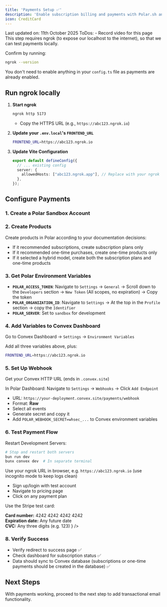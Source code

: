 ```yaml
---
title: 'Payments Setup ✅'
description: 'Enable subscription billing and payments with Polar.sh and Convex'
icon: CreditCard
---
```


<Note>
  Last updated on: 11th October 2025
</Note>


<Callout title="Work in Progress" type="warning">
  ToDos: 
    - Record video for this page
</Callout>

<YouTube id="UqJJktxCY9U" />

<Warning>
This step requires ngrok (to expose our localhost to the internet), so that we can test payments locally.

Confirm by running:
```bash
ngrok --version
```
</Warning>

You don't need to enable anything in your `config.ts` file as payments are already enabled.

## Run ngrok locally

1. **Start ngrok**
   ```bash
   ngrok http 5173
   ```
   - Copy the HTTPS URL (e.g., `https://abc123.ngrok.io`)

2. **Update your `.env.local`'s `FRONTEND_URL`**

   ```bash
   FRONTEND_URL=https://abc123.ngrok.io
   ```

3. **Update Vite Configuration**

   ```typescript
   export default defineConfig({
     // ... existing config
     server: {
       allowedHosts: ["abc123.ngrok.app"], // Replace with your ngrok subdomain
     },
   });
   ```

## Configure Payments

### 1. Create a Polar Sandbox Account

<Cards>
  <Card
    title="Polar.sh (Sandbox)"
    href="https://sandbox.polar.sh"
    description="Create your account and set up your organization."
  />
</Cards>

### 2. Create Products

Create products in Polar according to your documentation decisions:
  - If it recommended subscriptions, create subscription plans only
  - If it recommended one-time purchases, create one-time products only
  - If it selected a hybrid model, create both the subscription plans and one-time products

<Cards>
  <Card
    title="Documented Idea"
    href="/docs/project-documentation#pricing-model-decision"
    description="Check the 'Pricing Model Decision' section"
  />
</Cards>

### 3. Get Polar Environment Variables
- **`POLAR_ACCESS_TOKEN`**: Navigate to `Settings` → `General` → Scroll down to the `Developers` section → `New Token` (All scopes, no expiration) → Copy the token
- **`POLAR_ORGANIZATION_ID`**: Navigate to `Settings` → At the top in the `Profile` section → copy the `Identifier`
- **`POLAR_SERVER`**: Set to `sandbox` for development

### 4. Add Variables to Convex Dashboard
Go to Convex Dashboard → `Settings` → `Environment Variables`

Add all three variables above, plus:
```bash
FRONTEND_URL=https://abc123.ngrok.io
```

### 5. Set Up Webhook
Get your Convex HTTP URL (ends in `.convex.site`)

In Polar Dashboard: Navigate to `Settings` → `Webhooks` → Click `Add Endpoint`
- URL: `https://your-deployment.convex.site/payments/webhook`
- Format: **Raw**
- Select all events
- Generate secret and copy it
- Add `POLAR_WEBHOOK_SECRET=whsec_...` to Convex environment variables

### 6. Test Payment Flow

Restart Development Servers:

```bash
# Stop and restart both servers
bun run dev
bunx convex dev  # In separate terminal
```

Use your ngrok URL in browser, e.g. `https://abc123.ngrok.io` (use incognito mode to keep logs clean)

- Sign up/login with test account
- Navigate to pricing page
- Click on any payment plan

Use the Stripe test card: 

<Cards>
  <Card
    title="Stripe Test Card Details"
    description={
      <>
        <strong>Card number:</strong> 4242 4242 4242 4242<br/>
        <strong>Expiration date:</strong> Any future date<br/>
        <strong>CVC:</strong> Any three digits (e.g. 123)
      </>
    }
  />
</Cards>

### 8. Verify Success

- Verify redirect to success page ✅
- Check dashboard for subscription status ✅
- Data should sync to Convex database (subscriptions or one-time payments should be created in the database) ✅

## Next Steps

With payments working, proceed to the next step to add transactional email functionality.
